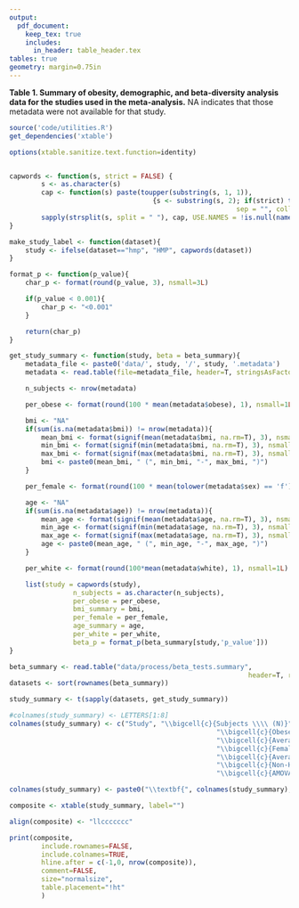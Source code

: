 ```yaml
---
output:
  pdf_document:
    keep_tex: true
    includes:
      in_header: table_header.tex
tables: true
geometry: margin=0.75in
---
```


**Table 1. Summary of obesity, demographic, and beta-diversity analysis data for the studies used in the meta-analysis.** NA indicates that those metadata were not available for that study.

```r
source('code/utilities.R')
get_dependencies('xtable')

options(xtable.sanitize.text.function=identity)


capwords <- function(s, strict = FALSE) {
		s <- as.character(s)
		cap <- function(s) paste(toupper(substring(s, 1, 1)),
									{s <- substring(s, 2); if(strict) tolower(s) else s},
														 sep = "", collapse = " " )
		sapply(strsplit(s, split = " "), cap, USE.NAMES = !is.null(names(s)))
}

make_study_label <- function(dataset){
	study <- ifelse(dataset=="hmp", "HMP", capwords(dataset))
}

format_p <- function(p_value){
	char_p <- format(round(p_value, 3), nsmall=3L)

	if(p_value < 0.001){
		char_p <- "<0.001"
	}

	return(char_p)
}

get_study_summary <- function(study, beta = beta_summary){
	metadata_file <- paste0('data/', study, '/', study, '.metadata')
	metadata <- read.table(file=metadata_file, header=T, stringsAsFactors=FALSE, na.strings=c("NA", "NULL"))

	n_subjects <- nrow(metadata)

	per_obese <- format(round(100 * mean(metadata$obese), 1), nsmall=1L)

	bmi <- "NA"
	if(sum(is.na(metadata$bmi)) != nrow(metadata)){
		mean_bmi <- format(signif(mean(metadata$bmi, na.rm=T), 3), nsmall=1L)
		min_bmi <- format(signif(min(metadata$bmi, na.rm=T), 3), nsmall=1L)
		max_bmi <- format(signif(max(metadata$bmi, na.rm=T), 3), nsmall=1L)
		bmi <- paste0(mean_bmi, " (", min_bmi, "-", max_bmi, ")")
	}

	per_female <- format(round(100 * mean(tolower(metadata$sex) == 'f'), 1), nsmall=1L)

	age <- "NA"
	if(sum(is.na(metadata$age)) != nrow(metadata)){
		mean_age <- format(signif(mean(metadata$age, na.rm=T), 3), nsmall=1L)
		min_age <- format(signif(min(metadata$age, na.rm=T), 3), nsmall=1L)
		max_age <- format(signif(max(metadata$age, na.rm=T), 3), nsmall=1L)
		age <- paste0(mean_age, " (", min_age, "-", max_age, ")")
	}

	per_white <- format(round(100*mean(metadata$white), 1), nsmall=1L)

	list(study = capwords(study),
				n_subjects = as.character(n_subjects),
				per_obese = per_obese,
				bmi_summary = bmi,
				per_female = per_female,
				age_summary = age,
				per_white = per_white,
				beta_p = format_p(beta_summary[study,'p_value']))
}

beta_summary <- read.table("data/process/beta_tests.summary",
															header=T, row.names = 1)
datasets <- sort(rownames(beta_summary))

study_summary <- t(sapply(datasets, get_study_summary))

#colnames(study_summary) <- LETTERS[1:8]
colnames(study_summary) <- c("Study", "\\bigcell{c}{Subjects \\\\ (N)}",
													"\\bigcell{c}{Obese \\\\ (\\%)}",
													"\\bigcell{c}{Average BMI \\\\ (Min-Max)}",
													"\\bigcell{c}{Female \\\\ (\\%)}",
													"\\bigcell{c}{Average Age \\\\ (Min-Max)}",
													"\\bigcell{c}{Non-Hispanic \\\\ White (\\%)}",
													"\\bigcell{c}{AMOVA \\\\ (P-value)}")

colnames(study_summary) <- paste0("\\textbf{", colnames(study_summary), "}")

composite <- xtable(study_summary, label="")

align(composite) <- "llccccccc"

print(composite,
		include.rownames=FALSE,
		include.colnames=TRUE,
		hline.after = c(-1,0, nrow(composite)),
		comment=FALSE,
		size="normalsize",
		table.placement="!ht"
		)
```
